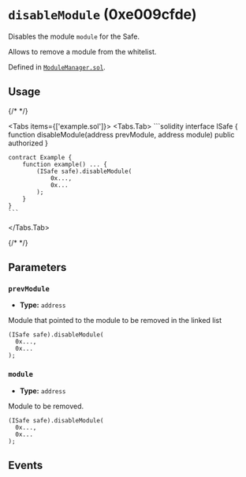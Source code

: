 

<LegacyCallout />

# `disableModule` (0xe009cfde)



Disables the module `module` for the Safe.

Allows to remove a module from the whitelist.
<OnlySafeTxCallout />




Defined in [`ModuleManager.sol`](https://github.com/safe-global/safe-smart-account/tree/v1.3.0/contracts/base/ModuleManager.sol#L47).


## Usage

{/* <!-- vale off --> */}

<Tabs items={['example.sol']}>
  <Tabs.Tab>
    ```solidity
    interface ISafe {
        function disableModule(address prevModule, address module) public authorized
    }

    contract Example {
        function example() ... {
            (ISafe safe).disableModule(
                0x...,
                0x...
            );
        }
    }
    ```
  </Tabs.Tab>
</Tabs>

{/* <!-- vale on --> */}



## Parameters

### `prevModule`

  - **Type:** `address`

  Module that pointed to the module to be removed in the linked list

  ```solidity focus=2
  (ISafe safe).disableModule(
    0x...,
    0x...
  );
  ```


### `module`

  - **Type:** `address`

  Module to be removed.

  ```solidity focus=3
  (ISafe safe).disableModule(
    0x...,
    0x...
  );
  ```




## Events

<DisabledModule />

